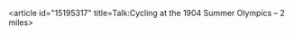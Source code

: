 <article id="15195317" title=Talk:Cycling at the 1904 Summer Olympics – 2 miles>
	<talkpage id="15195317" title="Talk:Cycling at the 1904 Summer Olympics – 2 miles">
{{WikiProject Olympics|importance=low|class=stub}}
{{WikiProject Cycling|class=stub}}
	</talkpage>
</article>